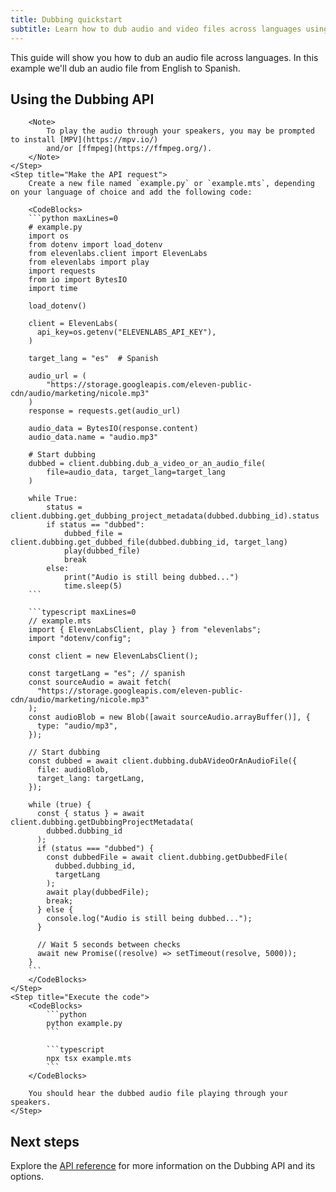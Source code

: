 ```yaml
---
title: Dubbing quickstart
subtitle: Learn how to dub audio and video files across languages using the Dubbing API.
---
```


This guide will show you how to dub an audio file across languages. In this example we'll dub an audio file from English to Spanish.

## Using the Dubbing API

<Steps>
    <Step title="Create an API key">
        <Markdown src="/snippets/quickstart-api-key.mdx" />
    </Step>
    <Step title="Install the SDK">
        <Markdown src="/snippets/quickstart-install-sdk.mdx" />

        <Note>
            To play the audio through your speakers, you may be prompted to install [MPV](https://mpv.io/)
            and/or [ffmpeg](https://ffmpeg.org/).
        </Note>
    </Step>
    <Step title="Make the API request">
        Create a new file named `example.py` or `example.mts`, depending on your language of choice and add the following code:

        <CodeBlocks>
        ```python maxLines=0
        # example.py
        import os
        from dotenv import load_dotenv
        from elevenlabs.client import ElevenLabs
        from elevenlabs import play
        import requests
        from io import BytesIO
        import time

        load_dotenv()

        client = ElevenLabs(
          api_key=os.getenv("ELEVENLABS_API_KEY"),
        )

        target_lang = "es"  # Spanish

        audio_url = (
            "https://storage.googleapis.com/eleven-public-cdn/audio/marketing/nicole.mp3"
        )
        response = requests.get(audio_url)

        audio_data = BytesIO(response.content)
        audio_data.name = "audio.mp3"

        # Start dubbing
        dubbed = client.dubbing.dub_a_video_or_an_audio_file(
            file=audio_data, target_lang=target_lang
        )

        while True:
            status = client.dubbing.get_dubbing_project_metadata(dubbed.dubbing_id).status
            if status == "dubbed":
                dubbed_file = client.dubbing.get_dubbed_file(dubbed.dubbing_id, target_lang)
                play(dubbed_file)
                break
            else:
                print("Audio is still being dubbed...")
                time.sleep(5)
        ```

        ```typescript maxLines=0
        // example.mts
        import { ElevenLabsClient, play } from "elevenlabs";
        import "dotenv/config";

        const client = new ElevenLabsClient();

        const targetLang = "es"; // spanish
        const sourceAudio = await fetch(
          "https://storage.googleapis.com/eleven-public-cdn/audio/marketing/nicole.mp3"
        );
        const audioBlob = new Blob([await sourceAudio.arrayBuffer()], {
          type: "audio/mp3",
        });

        // Start dubbing
        const dubbed = await client.dubbing.dubAVideoOrAnAudioFile({
          file: audioBlob,
          target_lang: targetLang,
        });

        while (true) {
          const { status } = await client.dubbing.getDubbingProjectMetadata(
            dubbed.dubbing_id
          );
          if (status === "dubbed") {
            const dubbedFile = await client.dubbing.getDubbedFile(
              dubbed.dubbing_id,
              targetLang
            );
            await play(dubbedFile);
            break;
          } else {
            console.log("Audio is still being dubbed...");
          }

          // Wait 5 seconds between checks
          await new Promise((resolve) => setTimeout(resolve, 5000));
        }
        ```
        </CodeBlocks>
    </Step>
    <Step title="Execute the code">
        <CodeBlocks>
            ```python
            python example.py
            ```

            ```typescript
            npx tsx example.mts
            ```
        </CodeBlocks>

        You should hear the dubbed audio file playing through your speakers.
    </Step>

</Steps>

## Next steps

Explore the [API reference](/docs/api-reference/dubbing/dub-a-video-or-an-audio-file) for more information on the Dubbing API and its options.
